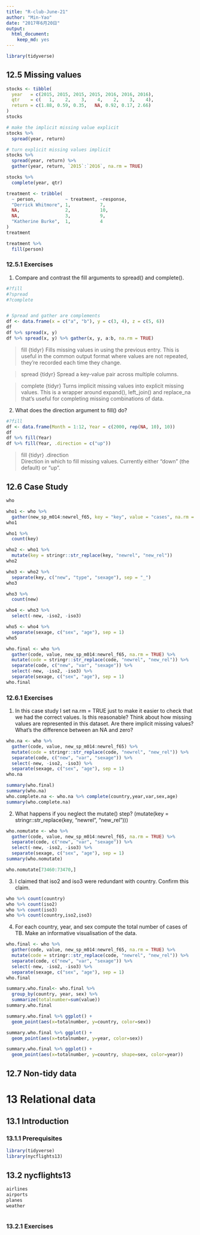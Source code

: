 ```yaml
---
title: "R-club-June-21"
author: "Min-Yao"
date: "2017年6月20日"
output: 
  html_document: 
    keep_md: yes
---
```


```r
library(tidyverse)
```


## 12.5 Missing values

```r
stocks <- tibble(
  year   = c(2015, 2015, 2015, 2015, 2016, 2016, 2016),
  qtr    = c(   1,    2,    3,    4,    2,    3,    4),
  return = c(1.88, 0.59, 0.35,   NA, 0.92, 0.17, 2.66)
)
stocks

# make the implicit missing value explicit
stocks %>% 
  spread(year, return)

# turn explicit missing values implicit
stocks %>% 
  spread(year, return) %>% 
  gather(year, return, `2015`:`2016`, na.rm = TRUE)

stocks %>% 
  complete(year, qtr)

treatment <- tribble(
  ~ person,           ~ treatment, ~response,
  "Derrick Whitmore", 1,           7,
  NA,                 2,           10,
  NA,                 3,           9,
  "Katherine Burke",  1,           4
)
treatment

treatment %>% 
  fill(person)
```


### 12.5.1 Exercises

1. Compare and contrast the fill arguments to spread() and complete().

```r
#?fill
#?spread
#?complete


# Spread and gather are complements
df <- data.frame(x = c("a", "b"), y = c(3, 4), z = c(5, 6))
df
df %>% spread(x, y)
df %>% spread(x, y) %>% gather(x, y, a:b, na.rm = TRUE)

```

> fill {tidyr}
Fills missing values in using the previous entry. This is useful in the common output format where values are not repeated, they're recorded each time they change.

> spread {tidyr}
Spread a key-value pair across multiple columns.

> complete {tidyr}
Turns implicit missing values into explicit missing values. This is a wrapper around expand(), left_join() and replace_na that's useful for completing missing combinations of data.

2. What does the direction argument to fill() do?

```r
#?fill
df <- data.frame(Month = 1:12, Year = c(2000, rep(NA, 10), 10))
df
df %>% fill(Year)
df %>% fill(Year, .direction = c("up"))
```

> fill {tidyr}
.direction	
Direction in which to fill missing values. Currently either "down" (the default) or "up".

## 12.6 Case Study

```r
who

who1 <- who %>% 
  gather(new_sp_m014:newrel_f65, key = "key", value = "cases", na.rm = TRUE)
who1

who1 %>% 
  count(key)

who2 <- who1 %>% 
  mutate(key = stringr::str_replace(key, "newrel", "new_rel"))
who2

who3 <- who2 %>% 
  separate(key, c("new", "type", "sexage"), sep = "_")
who3

who3 %>% 
  count(new)

who4 <- who3 %>% 
  select(-new, -iso2, -iso3)

who5 <- who4 %>% 
  separate(sexage, c("sex", "age"), sep = 1)
who5

who.final <- who %>%
  gather(code, value, new_sp_m014:newrel_f65, na.rm = TRUE) %>% 
  mutate(code = stringr::str_replace(code, "newrel", "new_rel")) %>%
  separate(code, c("new", "var", "sexage")) %>% 
  select(-new, -iso2, -iso3) %>% 
  separate(sexage, c("sex", "age"), sep = 1)
who.final
```


### 12.6.1 Exercises

1. In this case study I set na.rm = TRUE just to make it easier to check that we had the correct values. Is this reasonable? Think about how missing values are represented in this dataset. Are there implicit missing values? What’s the difference between an NA and zero?

```r
who.na <- who %>%
  gather(code, value, new_sp_m014:newrel_f65) %>% 
  mutate(code = stringr::str_replace(code, "newrel", "new_rel")) %>%
  separate(code, c("new", "var", "sexage")) %>% 
  select(-new, -iso2, -iso3) %>% 
  separate(sexage, c("sex", "age"), sep = 1)
who.na

summary(who.final)
summary(who.na)
who.complete.na <- who.na %>% complete(country,year,var,sex,age)
summary(who.complete.na)
```


2. What happens if you neglect the mutate() step? (mutate(key = stringr::str_replace(key, "newrel", "new_rel")))

```r
who.nomutate <- who %>%
  gather(code, value, new_sp_m014:newrel_f65, na.rm = TRUE) %>% 
  separate(code, c("new", "var", "sexage")) %>% 
  select(-new, -iso2, -iso3) %>% 
  separate(sexage, c("sex", "age"), sep = 1)
summary(who.nomutate)

who.nomutate[73460:73470,]

```


3. I claimed that iso2 and iso3 were redundant with country. Confirm this claim.

```r
who %>% count(country)
who %>% count(iso2)
who %>% count(iso3)
who %>% count(country,iso2,iso3)
```


4. For each country, year, and sex compute the total number of cases of TB. Make an informative visualisation of the data.

```r
who.final <- who %>%
  gather(code, value, new_sp_m014:newrel_f65, na.rm = TRUE) %>% 
  mutate(code = stringr::str_replace(code, "newrel", "new_rel")) %>%
  separate(code, c("new", "var", "sexage")) %>% 
  select(-new, -iso2, -iso3) %>% 
  separate(sexage, c("sex", "age"), sep = 1)
who.final

summary.who.final<- who.final %>% 
  group_by(country, year, sex) %>%
  summarize(totalnumber=sum(value))
summary.who.final

summary.who.final %>% ggplot() + 
  geom_point(aes(x=totalnumber, y=country, color=sex))

summary.who.final %>% ggplot() + 
  geom_point(aes(x=totalnumber, y=year, color=sex))

summary.who.final %>% ggplot() + 
  geom_point(aes(x=totalnumber, y=country, shape=sex, color=year))


```


## 12.7 Non-tidy data

# 13 Relational data

## 13.1 Introduction

### 13.1.1 Prerequisites

```r
library(tidyverse)
library(nycflights13)
```


## 13.2 nycflights13

```r
airlines
airports
planes
weather



```


### 13.2.1 Exercises
